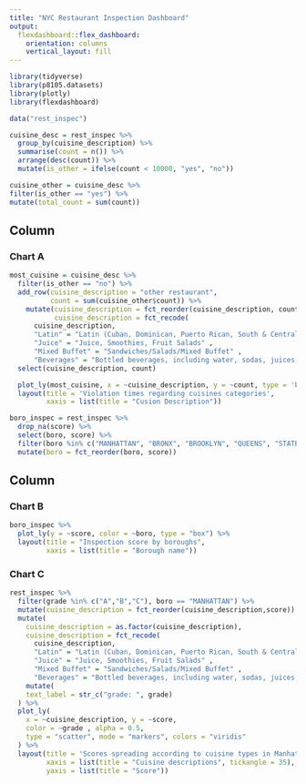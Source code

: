 ```yaml
---
title: "NYC Restaurant Inspection Dashboard"
output: 
  flexdashboard::flex_dashboard:
    orientation: columns
    vertical_layout: fill
---
```


```r
library(tidyverse)
library(p8105.datasets)
library(plotly)
library(flexdashboard)
```

```r
data("rest_inspec")

cuisine_desc = rest_inspec %>% 
  group_by(cuisine_description) %>%
  summarise(count = n()) %>%
  arrange(desc(count)) %>%
  mutate(is_other = ifelse(count < 10000, "yes", "no"))

cuisine_other = cuisine_desc %>%
filter(is_other == "yes") %>%
mutate(total_count = sum(count))
```


Column {data-width=650}
-----------------------------------------------------------------------



### Chart A

```r
most_cuisine = cuisine_desc %>%
  filter(is_other == "no") %>%
  add_row(cuisine_description = "other restaurant",
          count = sum(cuisine_other$count)) %>%
    mutate(cuisine_description = fct_reorder(cuisine_description, count),
           cuisine_description = fct_recode(
      cuisine_description, 
      "Latin" = "Latin (Cuban, Dominican, Puerto Rican, South & Central American)",
      "Juice" = "Juice, Smoothies, Fruit Salads" ,
      "Mixed Buffet" = "Sandwiches/Salads/Mixed Buffet" ,
      "Beverages" = "Bottled beverages, including water, sodas, juices, etc.")) %>%
  select(cuisine_description, count)
```

```r
  plot_ly(most_cuisine, x = ~cuisine_description, y = ~count, type = 'bar') %>%
  layout(title = 'Violation times regarding cuisines categories',
         xaxis = list(title = "Cusion Description")) 
```


```r
boro_inspec = rest_inspec %>% 
  drop_na(score) %>% 
  select(boro, score) %>%
  filter(boro %in% c("MANHATTAN", "BRONX", "BROOKLYN", "QUEENS", "STATEN ISLAND")) %>%
  mutate(boro = fct_reorder(boro, score)) 
```

Column {data-width=350}
-----------------------------------------------------------------------

### Chart B

```r
boro_inspec %>%
  plot_ly(y = ~score, color = ~boro, type = "box") %>%
  layout(title = "Inspection score by boroughs",
         xaxis = list(title = "Borough name")) 
```


### Chart C
```r
rest_inspec %>%
  filter(grade %in% c("A","B","C"), boro == "MANHATTAN") %>%
  mutate(cuisine_description = fct_reorder(cuisine_description,score)) %>%
  mutate(
    cuisine_description = as.factor(cuisine_description),
    cuisine_description = fct_recode(
      cuisine_description, 
      "Latin" = "Latin (Cuban, Dominican, Puerto Rican, South & Central American)",
      "Juice" = "Juice, Smoothies, Fruit Salads" ,
      "Mixed Buffet" = "Sandwiches/Salads/Mixed Buffet" ,
      "Beverages" = "Bottled beverages, including water, sodas, juices, etc.")) %>%
    mutate(
    text_label = str_c("grade: ", grade)
  ) %>%
  plot_ly(
    x = ~cuisine_description, y = ~score, 
    color = ~grade , alpha = 0.5,
    type = "scatter", mode = "markers", colors = "viridis"
  ) %>%
  layout(title = 'Scores spreading according to cuisine types in Manhattan',
         xaxis = list(title = "Cuisine descriptions", tickangle = 35),
         yaxis = list(title = "Score"))
```


